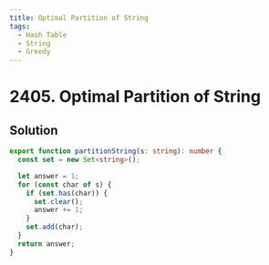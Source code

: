 ```yaml
---
title: Optimal Partition of String
tags:
  - Hash Table
  - String
  - Greedy
---
```


# 2405. Optimal Partition of String

<Badges>
  <LevelBadge level="medium" />
  <TopicBadge name="Hash Table" slug="hash-table" />
  <TopicBadge name="String" slug="string" />
  <TopicBadge name="Greedy" slug="greedy" />
</Badges>

## Solution

```typescript filename="solution.ts" copy
export function partitionString(s: string): number {
  const set = new Set<string>();

  let answer = 1;
  for (const char of s) {
    if (set.has(char)) {
      set.clear();
      answer += 1;
    }
    set.add(char);
  }
  return answer;
}
```

<ProblemLink
  codingSite="leetcode"
  href="https://leetcode.com/problems/optimal-partition-of-string"
  title="Optimal Partition of String"
/>
